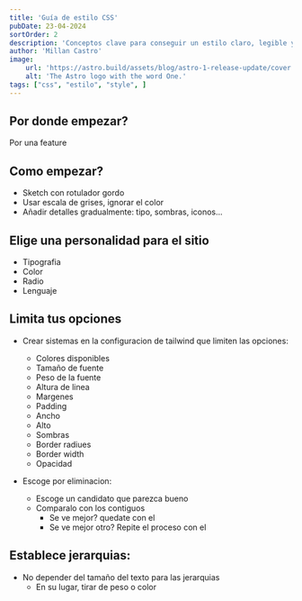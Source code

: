 ```yaml
---
title: 'Guía de estilo CSS'
pubDate: 23-04-2024
sortOrder: 2
description: 'Conceptos clave para conseguir un estilo claro, legible y atractivo en tus diseños Web'
author: 'Millan Castro'
image:
    url: 'https://astro.build/assets/blog/astro-1-release-update/cover.jpeg' 
    alt: 'The Astro logo with the word One.'
tags: ["css", "estilo", "style", ]
---
```


## Por donde empezar?

Por una feature

## Como empezar?

* Sketch con rotulador gordo
* Usar escala de grises, ignorar el color 
* Añadir detalles gradualmente: tipo, sombras, iconos...

## Elige una personalidad para el sitio

* Tipografia
* Color
* Radio
* Lenguaje

## Limita tus opciones

* Crear sistemas en la configuracion de tailwind que limiten las opciones:
  * Colores disponibles
  * Tamaño de fuente
  * Peso de la fuente
  * Altura de linea
  * Margenes
  * Padding
  * Ancho
  * Alto
  * Sombras
  * Border radiues
  * Border width
  * Opacidad

* Escoge por eliminacion:
  * Escoge un candidato que parezca bueno
  * Comparalo con los contiguos
    * Se ve mejor? quedate con el
    * Se ve mejor otro? Repite el proceso con el

## Establece jerarquias:

* No depender del tamaño del texto para las jerarquias
  * En su lugar, tirar de peso o color
